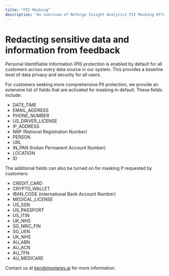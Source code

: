 ```yaml
---
title: "PII Masking"
description: "An overview of Reforge Insight Analytics PII Masking Offering."
---
```


#  Redacting sensitive data and information from feedback

Personal Identifiable Information (PII) protection is enabled by default for all customers across every data source in our system. This provides a baseline level of data privacy and security for all users.

For customers seeking more comprehensive PII protection, we provide an extensive list of fields that are activated for masking in default. These fields include:

- DATE_TIME
- EMAIL_ADDRESS
- PHONE_NUMBER
- US_DRIVER_LICENSE
- IP_ADDRESS
- NRP (National Registration Number)
- PERSON
- URL
- IN_PAN (Indian Permanent Account Number)
- LOCATION
- ID

The additional fields can also be turned on for masking if requested by customers: 

- CREDIT_CARD
- CRYPTO_WALLET
- IBAN_CODE (international Bank Account Number)
- MEDICAL_LICENSE
- US_SSN
- US_PASSPORT
- US_ITIN
- UK_NHS
- SG_NRIC_FIN
- SG_UEN
- UK_NHS
- AU_ABN
- AU_ACN
- AU_TFN
- AU_MEDICARE

Contact us at ben@monterey.ai for more information.
